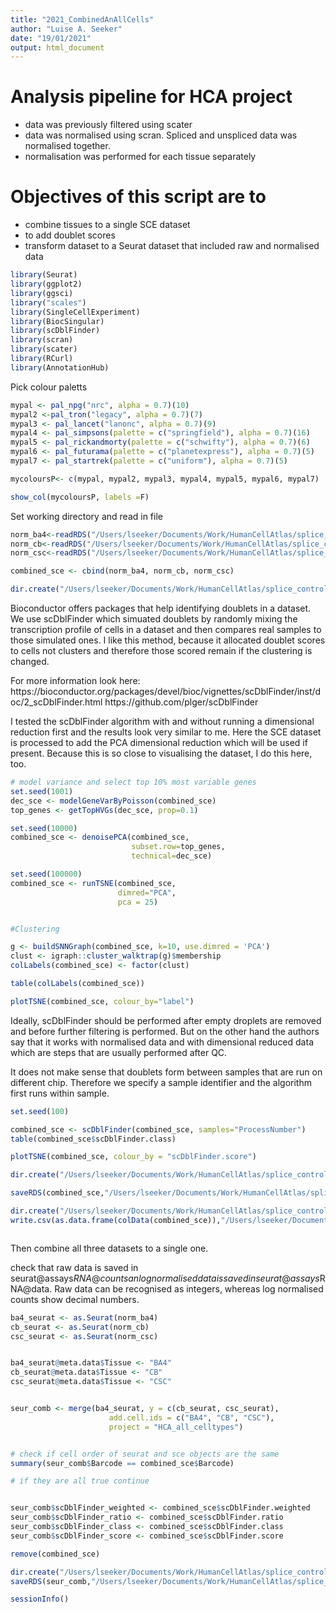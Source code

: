```yaml
---
title: "2021_CombinedAnAllCells"
author: "Luise A. Seeker"
date: "19/01/2021"
output: html_document
---
```


# Analysis pipeline for HCA project
- data was previously filtered using scater
- data was normalised using scran. Spliced and unspliced data was normalised together. 
- normalisation was performed for each tissue separately

# Objectives of this script are to
- combine tissues to a single SCE dataset
- to add doublet scores
- transform dataset to a Seurat dataset that included raw and normalised data



```r
library(Seurat)
library(ggplot2)
library(ggsci)
library("scales")
library(SingleCellExperiment)
library(BiocSingular)
library(scDblFinder)
library(scran)
library(scater)
library(RCurl)
library(AnnotationHub)


```


Pick colour paletts

```r

mypal <- pal_npg("nrc", alpha = 0.7)(10)
mypal2 <-pal_tron("legacy", alpha = 0.7)(7)
mypal3 <- pal_lancet("lanonc", alpha = 0.7)(9)
mypal4 <- pal_simpsons(palette = c("springfield"), alpha = 0.7)(16)
mypal5 <- pal_rickandmorty(palette = c("schwifty"), alpha = 0.7)(6)
mypal6 <- pal_futurama(palette = c("planetexpress"), alpha = 0.7)(5)
mypal7 <- pal_startrek(palette = c("uniform"), alpha = 0.7)(5)

mycoloursP<- c(mypal, mypal2, mypal3, mypal4, mypal5, mypal6, mypal7)

show_col(mycoloursP, labels =F)
```


Set working directory and read in file

```r
norm_ba4<-readRDS("/Users/lseeker/Documents/Work/HumanCellAtlas/splice_control_out/datasets/04_scran_normalised/BA4/BA4_sce_fil_norm.RDS")
norm_cb<-readRDS("/Users/lseeker/Documents/Work/HumanCellAtlas/splice_control_out/datasets/04_scran_normalised/CB/CB_sce_fil_norm.RDS")
norm_csc<-readRDS("/Users/lseeker/Documents/Work/HumanCellAtlas/splice_control_out/datasets/04_scran_normalised/CSC/CSC_sce_fil_norm.RDS")

combined_sce <- cbind(norm_ba4, norm_cb, norm_csc)

dir.create("/Users/lseeker/Documents/Work/HumanCellAtlas/splice_control_out/datasets/04_scran_normalised/combined_SCE")
```


Bioconductor offers packages that help identifying doublets in a dataset. 
We use scDblFinder which simuated doublets by randomly mixing the transcription
profile of cells in a dataset and then compares real samples to those simulated
ones. I like this method, because it allocated doublet scores to cells not 
clusters and therefore those scored remain if the clustering is changed. 

For more information look here:
https://bioconductor.org/packages/devel/bioc/vignettes/scDblFinder/inst/doc/2_scDblFinder.html
https://github.com/plger/scDblFinder



I tested the scDblFinder algorithm with and without running a dimensional 
reduction first and the results look very similar to me. Here the SCE dataset
is processed to add the PCA dimensional reduction which will be used if present.
Because this is so close to visualising the dataset, I do this here, too. 
```r

# model variance and select top 10% most variable genes
set.seed(1001)
dec_sce <- modelGeneVarByPoisson(combined_sce)
top_genes <- getTopHVGs(dec_sce, prop=0.1)

set.seed(10000)
combined_sce <- denoisePCA(combined_sce, 
                           subset.row=top_genes, 
                           technical=dec_sce)

set.seed(100000)
combined_sce <- runTSNE(combined_sce, 
                        dimred="PCA",
                        pca = 25)


#Clustering

g <- buildSNNGraph(combined_sce, k=10, use.dimred = 'PCA')
clust <- igraph::cluster_walktrap(g)$membership
colLabels(combined_sce) <- factor(clust)

table(colLabels(combined_sce))

plotTSNE(combined_sce, colour_by="label")


```

Ideally, scDblFinder should be performed after empty droplets are removed and
before further filtering is performed. But on the other hand the authors say 
that it works with normalised data and with dimensional reduced data which 
are steps that are usually performed after QC. 

It does not make sense that doublets form between samples that are run on 
different chip. Therefore we specify a sample identifier and the algorithm 
first runs within sample. 

```r
set.seed(100)

combined_sce <- scDblFinder(combined_sce, samples="ProcessNumber")
table(combined_sce$scDblFinder.class)

```
```r

plotTSNE(combined_sce, colour_by = "scDblFinder.score")


```

```r
dir.create("/Users/lseeker/Documents/Work/HumanCellAtlas/splice_control_out/datasets/04_scran_normalised/combined_SCE")

saveRDS(combined_sce,"/Users/lseeker/Documents/Work/HumanCellAtlas/splice_control_out/datasets/04_scran_normalised/combined_SCE/combined_SCE_norm_raw.RDS")

dir.create("/Users/lseeker/Documents/Work/HumanCellAtlas/splice_control_out/doublet_score_file")
write.csv(as.data.frame(colData(combined_sce)),"/Users/lseeker/Documents/Work/HumanCellAtlas/splice_control_out/doublet_score_file/HCAC_doubletscore.csv")



```



Then combine all three datasets to a single one.

check that raw data is saved in seurat@assays$RNA@counts an log normalised
data is saved in seurat@assays$RNA@data. Raw data can be recognised as 
integers, whereas log normalised counts show decimal numbers.

```r
ba4_seurat <- as.Seurat(norm_ba4)
cb_seurat <- as.Seurat(norm_cb)
csc_seurat <- as.Seurat(norm_csc)


ba4_seurat@meta.data$Tissue <- "BA4"
cb_seurat@meta.data$Tissue <- "CB"
csc_seurat@meta.data$Tissue <- "CSC"


seur_comb <- merge(ba4_seurat, y = c(cb_seurat, csc_seurat), 
                      add.cell.ids = c("BA4", "CB", "CSC"), 
                      project = "HCA_all_celltypes")


# check if cell order of seurat and sce objects are the same
summary(seur_comb$Barcode == combined_sce$Barcode)

# if they are all true continue


seur_comb$scDblFinder_weighted <- combined_sce$scDblFinder.weighted
seur_comb$scDblFinder_ratio <- combined_sce$scDblFinder.ratio
seur_comb$scDblFinder_class <- combined_sce$scDblFinder.class
seur_comb$scDblFinder_score <- combined_sce$scDblFinder.score

remove(combined_sce)

dir.create("/Users/lseeker/Documents/Work/HumanCellAtlas/splice_control_out/datasets/04_scran_normalised/combined_Seurat")
saveRDS(seur_comb,"/Users/lseeker/Documents/Work/HumanCellAtlas/splice_control_out/datasets/04_scran_normalised/combined_SCE/combined_seur_norm_raw.RDS")

```

```r
sessionInfo()


```

















